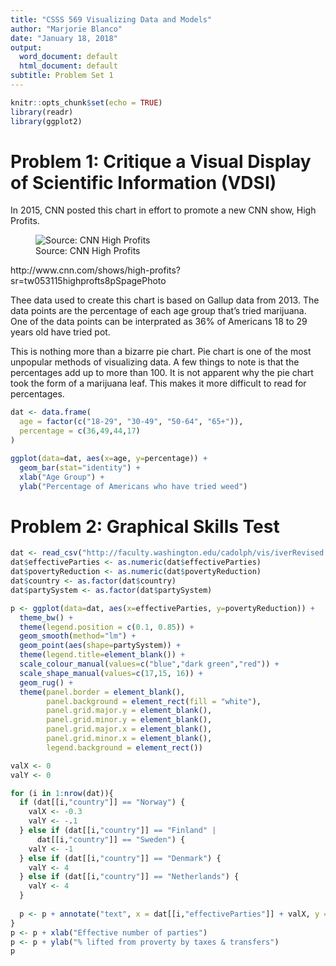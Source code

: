 ```yaml
---
title: "CSSS 569 Visualizing Data and Models"
author: "Marjorie Blanco"
date: "January 18, 2018"
output:
  word_document: default
  html_document: default
subtitle: Problem Set 1
---
```


```r
knitr::opts_chunk$set(echo = TRUE)
library(readr)
library(ggplot2)
```

# Problem 1: Critique a Visual Display of Scientific Information (VDSI)

In 2015, CNN posted this chart in effort to promote a new CNN show, High Profits. 

![Source: CNN High Profits](CNN_marijuana_chart.PNG)


http://www.cnn.com/shows/high-profits?sr=tw053115highprofts8pSpagePhoto

Thee data used to create this chart is based on Gallup data from 2013.  The data points are the percentage of each age group that's tried marijuana. One of the data points can be interprated as  36% of Americans 18 to 29 years old have tried pot. 

This is nothing more than a bizarre pie chart.  Pie chart is one of the most unpopular methods of visualizing data.  A few things to note is that the percentages add up to more than 100. It is not apparent why the pie chart took the form of a marijuana leaf.  This makes it more difficult to read for percentages.

```r
dat <- data.frame(
  age = factor(c("18-29", "30-49", "50-64", "65+")),
  percentage = c(36,49,44,17)
)

ggplot(data=dat, aes(x=age, y=percentage)) +
  geom_bar(stat="identity") +
  xlab("Age Group") +
  ylab("Percentage of Americans who have tried weed")
```

# Problem 2: Graphical Skills Test

```r
dat <- read_csv("http://faculty.washington.edu/cadolph/vis/iverRevised.csv")
dat$effectiveParties <- as.numeric(dat$effectiveParties)
dat$povertyReduction <- as.numeric(dat$povertyReduction)
dat$country <- as.factor(dat$country)
dat$partySystem <- as.factor(dat$partySystem)
```

```r
p <- ggplot(data=dat, aes(x=effectiveParties, y=povertyReduction)) +
  theme_bw() +
  theme(legend.position = c(0.1, 0.85)) +
  geom_smooth(method="lm") +
  geom_point(aes(shape=partySystem)) +
  theme(legend.title=element_blank()) +
  scale_colour_manual(values=c("blue","dark green","red")) +
  scale_shape_manual(values=c(17,15, 16)) +
  geom_rug() +
  theme(panel.border = element_blank(),
        panel.background = element_rect(fill = "white"), 
        panel.grid.major.y = element_blank(),
        panel.grid.minor.y = element_blank(),
        panel.grid.major.x = element_blank(),
        panel.grid.minor.x = element_blank(),
        legend.background = element_rect())

valX <- 0
valY <- 0

for (i in 1:nrow(dat)){
  if (dat[[i,"country"]] == "Norway") {
    valX <- -0.3
    valY <- -.1
  } else if (dat[[i,"country"]] == "Finland" |
      dat[[i,"country"]] == "Sweden") {
    valY <- -1
  } else if (dat[[i,"country"]] == "Denmark") {
    valY <- 4
  } else if (dat[[i,"country"]] == "Netherlands") {
    valY <- 4
  }
  
  p <- p + annotate("text", x = dat[[i,"effectiveParties"]] + valX, y = dat[[i,"povertyReduction"]] - 1.2 + valY, label = dat[[i,"country"]], size = 2.5)
}
p <- p + xlab("Effective number of parties")
p <- p + ylab("% lifted from proverty by taxes & transfers")
p
```